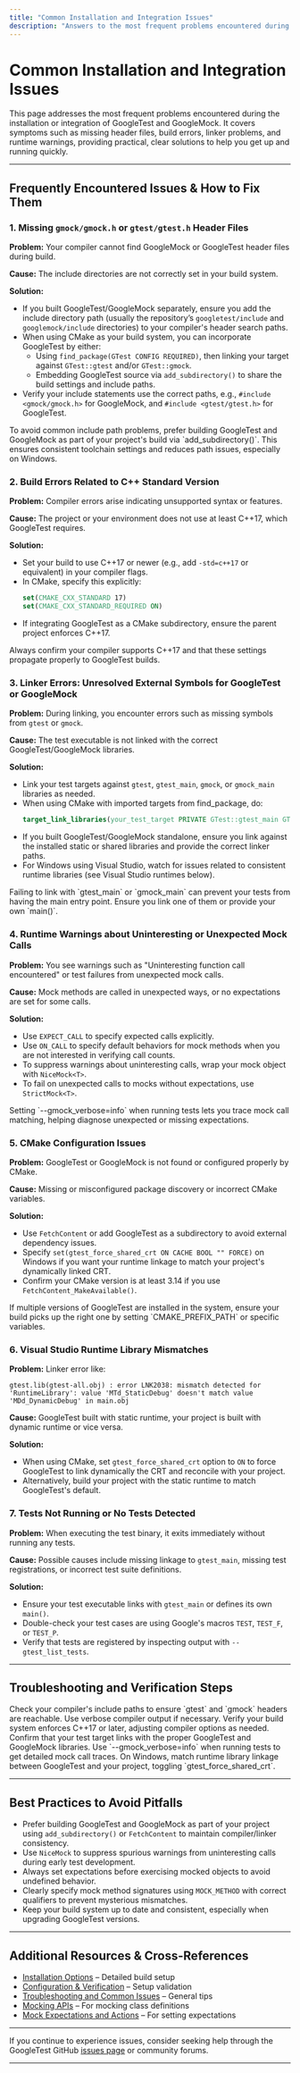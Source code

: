 ```yaml
---
title: "Common Installation and Integration Issues"
description: "Answers to the most frequent problems encountered during GoogleTest and GoogleMock installation or integration—including missing files, build errors, and linker problems—with actionable steps to resolve them quickly."
---
```


# Common Installation and Integration Issues

This page addresses the most frequent problems encountered during the installation or integration of GoogleTest and GoogleMock. It covers symptoms such as missing header files, build errors, linker problems, and runtime warnings, providing practical, clear solutions to help you get up and running quickly.

---

## Frequently Encountered Issues & How to Fix Them

### 1. Missing `gmock/gmock.h` or `gtest/gtest.h` Header Files

**Problem:** Your compiler cannot find GoogleMock or GoogleTest header files during build.

**Cause:** The include directories are not correctly set in your build system.

**Solution:**
- If you built GoogleTest/GoogleMock separately, ensure you add the include directory path (usually the repository’s `googletest/include` and `googlemock/include` directories) to your compiler's header search paths.
- When using CMake as your build system, you can incorporate GoogleTest by either:
  - Using `find_package(GTest CONFIG REQUIRED)`, then linking your target against `GTest::gtest` and/or `GTest::gmock`.
  - Embedding GoogleTest source via `add_subdirectory()` to share the build settings and include paths.
- Verify your include statements use the correct paths, e.g., `#include <gmock/gmock.h>` for GoogleMock, and `#include <gtest/gtest.h>` for GoogleTest.

<Tip>
To avoid common include path problems, prefer building GoogleTest and GoogleMock as part of your project's build via `add_subdirectory()`. This ensures consistent toolchain settings and reduces path issues, especially on Windows.
</Tip>

### 2. Build Errors Related to C++ Standard Version

**Problem:** Compiler errors arise indicating unsupported syntax or features.

**Cause:** The project or your environment does not use at least C++17, which GoogleTest requires.

**Solution:**
- Set your build to use C++17 or newer (e.g., add `-std=c++17` or equivalent) in your compiler flags.
- In CMake, specify this explicitly:
  ```cmake
  set(CMAKE_CXX_STANDARD 17)
  set(CMAKE_CXX_STANDARD_REQUIRED ON)
  ```
- If integrating GoogleTest as a CMake subdirectory, ensure the parent project enforces C++17.

<Check>
Always confirm your compiler supports C++17 and that these settings propagate properly to GoogleTest builds.
</Check>

### 3. Linker Errors: Unresolved External Symbols for GoogleTest or GoogleMock

**Problem:** During linking, you encounter errors such as missing symbols from `gtest` or `gmock`.

**Cause:** The test executable is not linked with the correct GoogleTest/GoogleMock libraries.

**Solution:**
- Link your test targets against `gtest`, `gtest_main`, `gmock`, or `gmock_main` libraries as needed.
- When using CMake with imported targets from find_package, do:
  ```cmake
  target_link_libraries(your_test_target PRIVATE GTest::gtest_main GTest::gmock)
  ```
- If you built GoogleTest/GoogleMock standalone, ensure you link against the installed static or shared libraries and provide the correct linker paths.
- For Windows using Visual Studio, watch for issues related to consistent runtime libraries (see Visual Studio runtimes below).

<Warning>
Failing to link with `gtest_main` or `gmock_main` can prevent your tests from having the main entry point. Ensure you link one of them or provide your own `main()`.
</Warning>

### 4. Runtime Warnings about Uninteresting or Unexpected Mock Calls

**Problem:** You see warnings such as "Uninteresting function call encountered" or test failures from unexpected mock calls.

**Cause:** Mock methods are called in unexpected ways, or no expectations are set for some calls.

**Solution:**
- Use `EXPECT_CALL` to specify expected calls explicitly.
- Use `ON_CALL` to specify default behaviors for mock methods when you are not interested in verifying call counts.
- To suppress warnings about uninteresting calls, wrap your mock object with `NiceMock<T>`.
- To fail on unexpected calls to mocks without expectations, use `StrictMock<T>`.

<Tip>
Setting `--gmock_verbose=info` when running tests lets you trace mock call matching, helping diagnose unexpected or missing expectations.
</Tip>

### 5. CMake Configuration Issues

**Problem:** GoogleTest or GoogleMock is not found or configured properly by CMake.

**Cause:** Missing or misconfigured package discovery or incorrect CMake variables.

**Solution:**
- Use `FetchContent` or add GoogleTest as a subdirectory to avoid external dependency issues.
- Specify `set(gtest_force_shared_crt ON CACHE BOOL "" FORCE)` on Windows if you want your runtime linkage to match your project's dynamically linked CRT.
- Confirm your CMake version is at least 3.14 if you use `FetchContent_MakeAvailable()`.

<Note>
If multiple versions of GoogleTest are installed in the system, ensure your build picks up the right one by setting `CMAKE_PREFIX_PATH` or specific variables.
</Note>

### 6. Visual Studio Runtime Library Mismatches

**Problem:** Linker error like:
```
gtest.lib(gtest-all.obj) : error LNK2038: mismatch detected for 'RuntimeLibrary': value 'MTd_StaticDebug' doesn't match value 'MDd_DynamicDebug' in main.obj
```

**Cause:** GoogleTest built with static runtime, your project is built with dynamic runtime or vice versa.

**Solution:**
- When using CMake, set `gtest_force_shared_crt` option to `ON` to force GoogleTest to link dynamically the CRT and reconcile with your project.
- Alternatively, build your project with the static runtime to match GoogleTest's default.

### 7. Tests Not Running or No Tests Detected

**Problem:** When executing the test binary, it exits immediately without running any tests.

**Cause:** Possible causes include missing linkage to `gtest_main`, missing test registrations, or incorrect test suite definitions.

**Solution:**
- Ensure your test executable links with `gtest_main` or defines its own `main()`.
- Double-check your test cases are using Google's macros `TEST`, `TEST_F`, or `TEST_P`.
- Verify that tests are registered by inspecting output with `--gtest_list_tests`.

---

## Troubleshooting and Verification Steps

<Steps>
<Step title="Verify Include Paths">
Check your compiler's include paths to ensure `gtest` and `gmock` headers are reachable. Use verbose compiler output if necessary.
</Step>
<Step title="Confirm C++17 Standard">
Verify your build system enforces C++17 or later, adjusting compiler options as needed.
</Step>
<Step title="Check Linker Input">
Confirm that your test target links with the proper GoogleTest and GoogleMock libraries.
</Step>
<Step title="Test Verbosity Flags">
Use `--gmock_verbose=info` when running tests to get detailed mock call traces.
</Step>
<Step title="Visual Studio Runtime Consistency">
On Windows, match runtime library linkage between GoogleTest and your project, toggling `gtest_force_shared_crt`.
</Step>
</Steps>

---

## Best Practices to Avoid Pitfalls

- Prefer building GoogleTest and GoogleMock as part of your project using `add_subdirectory()` or `FetchContent` to maintain compiler/linker consistency.
- Use `NiceMock` to suppress spurious warnings from uninteresting calls during early test development.
- Always set expectations before exercising mocked objects to avoid undefined behavior.
- Clearly specify mock method signatures using `MOCK_METHOD` with correct qualifiers to prevent mysterious mismatches.
- Keep your build system up to date and consistent, especially when upgrading GoogleTest versions.

---

## Additional Resources & Cross-References

- [Installation Options](../../getting-started/setup-and-installation/installation-options) – Detailed build setup
- [Configuration & Verification](../../getting-started/setup-and-installation/configuration-verification) – Setup validation
- [Troubleshooting and Common Issues](../../getting-started/first-test-experience/troubleshooting-and-common-issues) – General tips
- [Mocking APIs](../../api-reference/mocking-apis/mock-classes-methods) – For mocking class definitions
- [Mock Expectations and Actions](../../api-reference/mocking-apis/mock-expectations-actions) – For setting expectations

---

If you continue to experience issues, consider seeking help through the GoogleTest GitHub [issues page](https://github.com/google/googletest/issues) or community forums.

---